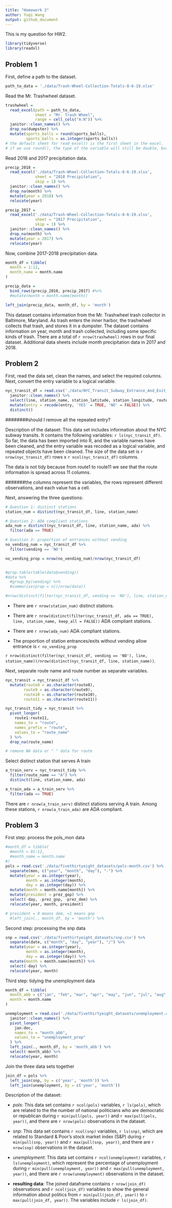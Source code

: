 ```yaml
---
title: "Homework 2"
author: Yuqi Wang
output: github_document
---
```


This is my question for HW2.

```r
library(tidyverse)
library(readxl)
```

## Problem 1

First, define a path to the dataset.
```r
path_to_data = './data/Trash-Wheel-Collection-Totals-8-6-19.xlsx'
```

Read the Mr. Trashwheel dataset.
```r
trashwheel = 
  read_excel(path = path_to_data,
             sheet = "Mr. Trash Wheel",
             range = cell_cols("A:N")) %>% 
  janitor::clean_names() %>% 
  drop_na(dumpster) %>% 
  mutate(sports_balls = round(sports_balls),
         sports_balls = as.integer(sports_balls))
# the default sheet for read_excel() is the first sheet in the excel.
# if we use round(), the type of the variable will still be double, but if we use as.integer, the type will be integer after transformation.
```

Read 2018 and 2017 precipitation data.

```r
precip_2018 = 
  read_excel('./data/Trash-Wheel-Collection-Totals-8-6-19.xlsx',
             sheet = "2018 Precipitation",
             skip = 1) %>% 
  janitor::clean_names() %>% 
  drop_na(month) %>% 
  mutate(year = 2018) %>% 
  relocate(year)

precip_2017 = 
  read_excel('./data/Trash-Wheel-Collection-Totals-8-6-19.xlsx',
             sheet = "2017 Precipitation",
             skip = 1) %>% 
  janitor::clean_names() %>% 
  drop_na(month) %>% 
  mutate(year = 2017) %>% 
  relocate(year)
```

Now, combine 2017-2018 precipitation data.

```r
month_df = tibble(
  month = 1:12,
  month_name = month.name
)

precip_data = 
  bind_rows(precip_2018, precip_2017) #%>% 
  #mutate(month = month.name[month])

left_join(precip_data, month_df, by = 'month')
```

This dataset contains information from the Mr. Trashwheel trash collector in Baltimore, Maryland. As trash enters the inner harbor, the trashwheel collects that trash, and stores it in a dumpster. The dataset contains information on year, month and trash collected, including some specific kinds of trash. There are a total of `r nrow(trashwheel)` rows in our final dataset. Additional data sheets include month precipitation data in 2017 and 2018.

## Problem 2

First, read the data set, clean the names, and select the required columns.
Next, convert the entry variable to a logical variable.

```r
nyc_transit_df = read.csv('./data/NYC_Transit_Subway_Entrance_And_Exit_Data.csv', na.strings = c("","NA")) %>% 
  janitor::clean_names() %>% 
  select(line, station_name, station_latitude, station_longitude, route1:route11, entry, vending, entrance_type, ada) %>% 
  mutate(entry = recode(entry, 'YES' = TRUE, 'NO' = FALSE)) %>% 
  distinct()
```

########should I remove all the repeated entry?


Description of the dataset:
This data set includes information about the NYC subway transits. It contains the following variables: `r ls(nyc_transit_df)`. So far, the data has been imported into R, and the variable names have been cleaned, and the entry variable was recoded as a logical variable, and repeated objects have been cleaned. The size of the data set is `r nrow(nyc_transit_df)` rows x `r ncol(nyc_transit_df)` columns.

The data is not tidy because from route1 to route11 we see that the route information is spread across 11 columns.

#######the columns represent the variables, the rows represent different observations, and each value has a cell.

Next, answering the three questions:

```r
# Question 1: distinct stations
station_num = distinct(nyc_transit_df, line, station_name)

# Question 2: ADA compliant stations
ada_num = distinct(nyc_transit_df, line, station_name, ada) %>% 
  filter(ada == TRUE)

# Question 3: proportion of entrances without vending
no_vending_num = nyc_transit_df %>% 
  filter(vending == 'NO')

no_vending_prop = nrow(no_vending_num)/nrow(nyc_transit_df)


#prop.table(table(data$vending))
#data %>% 
  #group_by(vending) %>% 
  #summarise(prop = n()/nrow(data))

#nrow(distinct(filter(nyc_transit_df, vending == 'NO'), line, station_name, keep_all = FALSE))/nrow(distinct(nyc_transit_df, line, station_name, keep_all = FALSE))
```


* There are `r nrow(station_num)` distinct stations.
* There are `r nrow(distinct(filter(nyc_transit_df, ada == TRUE), line, station_name, keep_all = FALSE))` ADA compliant stations.
* There are `r nrow(ada_num)` ADA compliant stations.


* The proportion of station entrances/exits without vending allow entrance is `r no_vending_prop`

`r nrow(distinct(filter(nyc_transit_df, vending == 'NO'), line, station_name))/nrow(distinct(nyc_transit_df, line, station_name))`.

Next, separate route name and route number as separate variables.

```r
nyc_transit = nyc_transit_df %>% 
  mutate(route8 = as.character(route8), 
        route9 = as.character(route9),
        route10 = as.character(route10),
        route11 = as.character(route11))

nyc_transit_tidy = nyc_transit %>% 
  pivot_longer(
    route1:route11,
    names_to = "route",
    names_prefix = "route",
    values_to = "route_name"
  ) %>% 
  drop_na(route_name)

# remove NA data or " " data for route

```

Select distinct station that serves A train

```r
a_train_serv = nyc_transit_tidy %>% 
  filter(route_name == "A") %>% 
  distinct(line, station_name, ada)

a_train_ada = a_train_serv %>% 
  filter(ada == TRUE)
```

There are `r nrow(a_train_serv)` distinct stations serving A train.
Among these stations, `r nrow(a_train_ada)` are ADA compliant.


## Problem 3

First step: process the pols_mon data
```r
#month_df = tibble(
  #month = 01:12,
  #month_name = month.name
#)
pols = read.csv('./data/fivethirtyeight_datasets/pols-month.csv') %>% 
  separate(mon, c("year", "month", "day"), "-") %>% 
  mutate(year = as.integer(year),
         month = as.integer(month),
         day = as.integer(day)) %>% 
  mutate(month = month.name[month]) %>% 
  mutate(president = prez_gop) %>% 
  select(-day, -prez_gop, -prez_dem) %>% 
  relocate(year, month, president)

# president = 0 means dem, =1 means gop
  #left_join(., month_df, by = 'month') %>% 
```

Second step: processing the snp data
```r
snp = read.csv('./data/fivethirtyeight_datasets/snp.csv') %>% 
  separate(date, c("month", "day", "year"), "/") %>% 
  mutate(year = as.integer(year),
         month = as.integer(month),
         day = as.integer(day)) %>% 
  mutate(month = month.name[month]) %>% 
  select(-day) %>% 
  relocate(year, month)
```

Third step: tidying the unemployment data
```r
month_df = tibble(
  month_abb = c("jan", "feb", "mar", "apr", "may", "jun", "jul", "aug", "sep", "oct", "nov", "dec"),
  month = month.name
)

unemployment = read.csv('./data/fivethirtyeight_datasets/unemployment.csv') %>% 
  janitor::clean_names() %>% 
  pivot_longer(
    jan:dec,
    names_to = "month_abb",
    values_to = "unemployment_prop"
  ) %>% 
  left_join(., month_df, by = 'month_abb') %>% 
  select(-month_abb) %>% 
  relocate(year, month)
```

Join the three data sets together

```r
join_df = pols %>% 
  left_join(snp, by = c('year', 'month')) %>% 
  left_join(unemployment, by = c('year', 'month'))
```

Description of the dataset:

* _pols_: This data set contains `r ncol(pols)` variables, `r ls(pols)`, which are related to the the number of national politicians who are democratic or republican during `r min(pull(pols, year))` and `r max(pull(pols, year))`, and there are `r nrow(pols)` observations in the dataset.

* _snp_: This data set contains `r ncol(snp)` variables, `r ls(snp)`, which are related to Standard & Poor’s stock market index (S&P) during `r min(pull(snp, year))` and `r max(pull(snp, year))`, and there are `r nrow(snp)` observations in the dataset.

* _unemployment_: This data set contains `r ncol(unemployment)` variables, `r ls(unemployment)`, which represent the percentage of unemployment during `r min(pull(unemployment, year))` and `r max(pull(unemployment, year))`, and there are `r nrow(unemployment)` observations in the dataset.

* **resulting data**: The joined dataframe contains `r nrow(join_df)` observations and `r ncol(join_df)` variables to show the general information about politics from `r min(pull(join_df, year))` to `r max(pull(join_df, year))`. The variables include `r ls(join_df)`.

